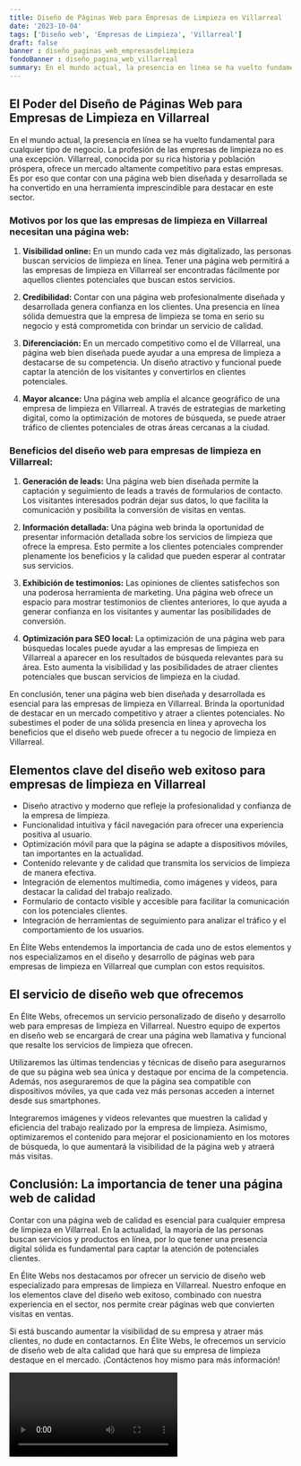 ```yaml
---
title: Diseño de Páginas Web para Empresas de Limpieza en Villarreal
date: '2023-10-04'
tags: ['Diseño web', 'Empresas de Limpieza', 'Villarreal']
draft: false
banner : diseño_paginas_web_empresasdelimpieza
fondoBanner : diseño_pagina_web_villarreal
summary: En el mundo actual, la presencia en línea se ha vuelto fundamental para cualquier tipo de negocio. La profesión de las empresas de limpieza no es una excepción. Villarreal, conocida por su rica historia y población próspera, ofrece un mercado altamente competitivo para estas empresas. Es por eso que contar con una página web bien diseñada y desarrollada se ha convertido en una herramienta imprescindible para destacar en este sector.
---
```


## El Poder del Diseño de Páginas Web para Empresas de Limpieza en Villarreal

En el mundo actual, la presencia en línea se ha vuelto fundamental para cualquier tipo de negocio. La profesión de las empresas de limpieza no es una excepción. Villarreal, conocida por su rica historia y población próspera, ofrece un mercado altamente competitivo para estas empresas. Es por eso que contar con una página web bien diseñada y desarrollada se ha convertido en una herramienta imprescindible para destacar en este sector.

### Motivos por los que las empresas de limpieza en Villarreal necesitan una página web:

1. **Visibilidad online:** En un mundo cada vez más digitalizado, las personas buscan servicios de limpieza en línea. Tener una página web permitirá a las empresas de limpieza en Villarreal ser encontradas fácilmente por aquellos clientes potenciales que buscan estos servicios.

2. **Credibilidad:** Contar con una página web profesionalmente diseñada y desarrollada genera confianza en los clientes. Una presencia en línea sólida demuestra que la empresa de limpieza se toma en serio su negocio y está comprometida con brindar un servicio de calidad.

3. **Diferenciación:** En un mercado competitivo como el de Villarreal, una página web bien diseñada puede ayudar a una empresa de limpieza a destacarse de su competencia. Un diseño atractivo y funcional puede captar la atención de los visitantes y convertirlos en clientes potenciales.

4. **Mayor alcance:** Una página web amplía el alcance geográfico de una empresa de limpieza en Villarreal. A través de estrategias de marketing digital, como la optimización de motores de búsqueda, se puede atraer tráfico de clientes potenciales de otras áreas cercanas a la ciudad.

### Beneficios del diseño web para empresas de limpieza en Villarreal:

1. **Generación de leads:** Una página web bien diseñada permite la captación y seguimiento de leads a través de formularios de contacto. Los visitantes interesados podrán dejar sus datos, lo que facilita la comunicación y posibilita la conversión de visitas en ventas.

2. **Información detallada:** Una página web brinda la oportunidad de presentar información detallada sobre los servicios de limpieza que ofrece la empresa. Esto permite a los clientes potenciales comprender plenamente los beneficios y la calidad que pueden esperar al contratar sus servicios.

3. **Exhibición de testimonios:** Las opiniones de clientes satisfechos son una poderosa herramienta de marketing. Una página web ofrece un espacio para mostrar testimonios de clientes anteriores, lo que ayuda a generar confianza en los visitantes y aumentar las posibilidades de conversión.

4. **Optimización para SEO local:** La optimización de una página web para búsquedas locales puede ayudar a las empresas de limpieza en Villarreal a aparecer en los resultados de búsqueda relevantes para su área. Esto aumenta la visibilidad y las posibilidades de atraer clientes potenciales que buscan servicios de limpieza en la ciudad.

En conclusión, tener una página web bien diseñada y desarrollada es esencial para las empresas de limpieza en Villarreal. Brinda la oportunidad de destacar en un mercado competitivo y atraer a clientes potenciales. No subestimes el poder de una sólida presencia en línea y aprovecha los beneficios que el diseño web puede ofrecer a tu negocio de limpieza en Villarreal.

<GifSeo />

<Cta />

## Elementos clave del diseño web exitoso para empresas de limpieza en Villarreal

- Diseño atractivo y moderno que refleje la profesionalidad y confianza de la empresa de limpieza.
- Funcionalidad intuitiva y fácil navegación para ofrecer una experiencia positiva al usuario.
- Optimización móvil para que la página se adapte a dispositivos móviles, tan importantes en la actualidad.
- Contenido relevante y de calidad que transmita los servicios de limpieza de manera efectiva.
- Integración de elementos multimedia, como imágenes y videos, para destacar la calidad del trabajo realizado.
- Formulario de contacto visible y accesible para facilitar la comunicación con los potenciales clientes.
- Integración de herramientas de seguimiento para analizar el tráfico y el comportamiento de los usuarios.

En Élite Webs entendemos la importancia de cada uno de estos elementos y nos especializamos en el diseño y desarrollo de páginas web para empresas de limpieza en Villarreal que cumplan con estos requisitos.

## El servicio de diseño web que ofrecemos

En Élite Webs, ofrecemos un servicio personalizado de diseño y desarrollo web para empresas de limpieza en Villarreal. Nuestro equipo de expertos en diseño web se encargará de crear una página web llamativa y funcional que resalte los servicios de limpieza que ofrecen. 

Utilizaremos las últimas tendencias y técnicas de diseño para asegurarnos de que su página web sea única y destaque por encima de la competencia. Además, nos aseguraremos de que la página sea compatible con dispositivos móviles, ya que cada vez más personas acceden a internet desde sus smartphones.

Integraremos imágenes y videos relevantes que muestren la calidad y eficiencia del trabajo realizado por la empresa de limpieza. Asimismo, optimizaremos el contenido para mejorar el posicionamiento en los motores de búsqueda, lo que aumentará la visibilidad de la página web y atraerá más visitas.

## Conclusión: La importancia de tener una página web de calidad

Contar con una página web de calidad es esencial para cualquier empresa de limpieza en Villarreal. En la actualidad, la mayoría de las personas buscan servicios y productos en línea, por lo que tener una presencia digital sólida es fundamental para captar la atención de potenciales clientes.

En Élite Webs nos destacamos por ofrecer un servicio de diseño web especializado para empresas de limpieza en Villarreal. Nuestro enfoque en los elementos clave del diseño web exitoso, combinado con nuestra experiencia en el sector, nos permite crear páginas web que convierten visitas en ventas.

Si está buscando aumentar la visibilidad de su empresa y atraer más clientes, no dude en contactarnos. En Élite Webs, le ofrecemos un servicio de diseño web de alta calidad que hará que su empresa de limpieza destaque en el mercado. ¡Contáctenos hoy mismo para más información!

<Video />

<CtaBot job='Empresas de Limpieza' city='Villarreal'/>

<Gmaps query='Villarreal+españa+maps' />